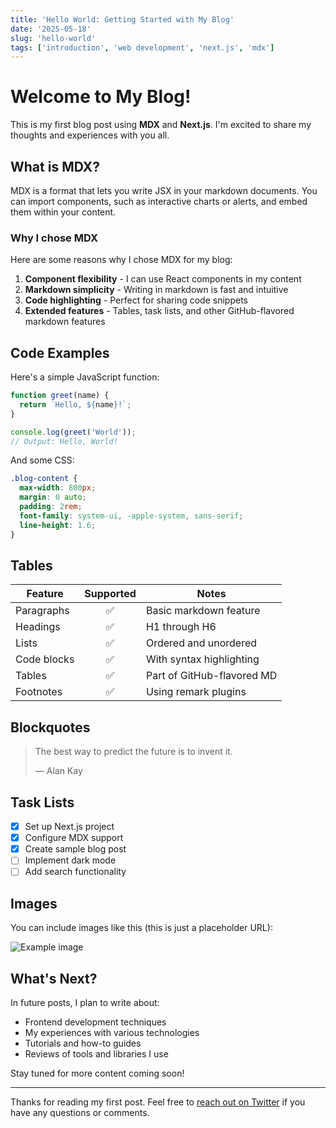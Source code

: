 ```yaml
---
title: 'Hello World: Getting Started with My Blog'
date: '2025-05-18'
slug: 'hello-world'
tags: ['introduction', 'web development', 'next.js', 'mdx']
---
```


# Welcome to My Blog!

This is my first blog post using **MDX** and **Next.js**. I'm excited to share my thoughts and experiences with you all.

## What is MDX?

MDX is a format that lets you write JSX in your markdown documents. You can import components, such as interactive charts or alerts, and embed them within your content.

### Why I chose MDX

Here are some reasons why I chose MDX for my blog:

1. **Component flexibility** - I can use React components in my content
2. **Markdown simplicity** - Writing in markdown is fast and intuitive
3. **Code highlighting** - Perfect for sharing code snippets
4. **Extended features** - Tables, task lists, and other GitHub-flavored markdown features

## Code Examples

Here's a simple JavaScript function:

```javascript
function greet(name) {
  return `Hello, ${name}!`;
}

console.log(greet('World'));
// Output: Hello, World!
```

And some CSS:

```css
.blog-content {
  max-width: 800px;
  margin: 0 auto;
  padding: 2rem;
  font-family: system-ui, -apple-system, sans-serif;
  line-height: 1.6;
}
```

## Tables

| Feature     | Supported | Notes                      |
| ----------- | :-------: | -------------------------- |
| Paragraphs  |    ✅     | Basic markdown feature     |
| Headings    |    ✅     | H1 through H6              |
| Lists       |    ✅     | Ordered and unordered      |
| Code blocks |    ✅     | With syntax highlighting   |
| Tables      |    ✅     | Part of GitHub-flavored MD |
| Footnotes   |    ✅     | Using remark plugins       |

## Blockquotes

> The best way to predict the future is to invent it.
>
> — Alan Kay

## Task Lists

- [x] Set up Next.js project
- [x] Configure MDX support
- [x] Create sample blog post
- [ ] Implement dark mode
- [ ] Add search functionality

## Images

You can include images like this (this is just a placeholder URL):

![Example image](https://github.com/user-attachments/assets/2c134fc9-d12e-4ff8-a191-82197715e25d)

## What's Next?

In future posts, I plan to write about:

- Frontend development techniques
- My experiences with various technologies
- Tutorials and how-to guides
- Reviews of tools and libraries I use

Stay tuned for more content coming soon!

---

Thanks for reading my first post. Feel free to [reach out on Twitter](https://twitter.com/) if you have any questions or comments.
